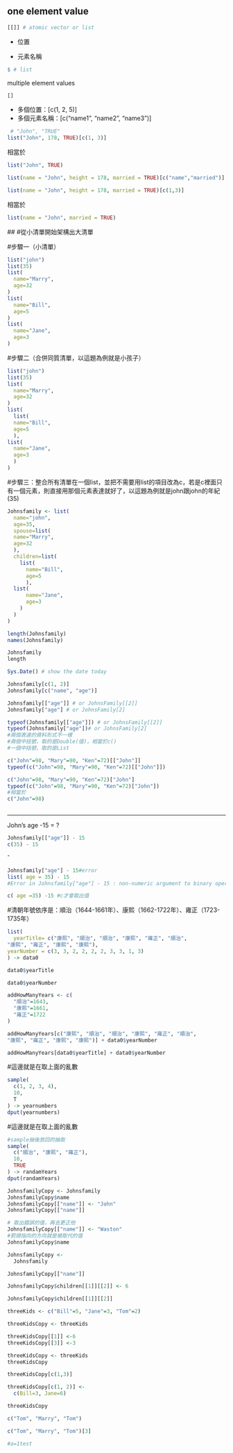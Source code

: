 
one element value
---
```r
[[]] # atomic vector or list
```

* 位置

* 元素名稱

```r
$ # list
```

multiple element values

```r
[]
```

 * 多個位置：[c(1, 2, 5)]
 * 多個元素名稱：[c("name1", "name2", "name3")]
 
 
 
```r
 # "John", "TRUE"
list("John", 178, TRUE)[c(1, 3)]
```
相當於
```r
list("John", TRUE)
```

 
 
```r
list(name = "John", height = 178, married = TRUE)[c("name","married")]
```
 
```r
list(name = "John", height = 178, married = TRUE)[c(1,3)]
```
 
 
 
 
 
 相當於
```r
list(name = "John", married = TRUE)
```
 
  ##
 #從小清單開始架構出大清單
 
 #步驟一（小清單）
```r
list("john")
list(35)
list(
  name="Marry",
  age=32
)
list(
  name="Bill",
  age=5
)
list(
  name="Jane",
  age=3
)
```
 
 #步驟二（合併同質清單，以這題為例就是小孩子）
```r
list("john")
list(35)
list(
  name="Marry",
  age=32
)
list(
  list(
  name="Bill",
  age=5
  ),
list(
  name="Jane",
  age=3
  )
)
```

#步驟三：整合所有清單在一個list，並把不需要用list的項目改為c，若是c裡面只有一個元素，則直接用那個元素表達就好了，以這題為例就是john跟john的年紀(35)
```r
Johnsfamily <- list(
  name="john",
  age=35,
  spouse=list(
  name="Marry",
  age=32
  ),
  children=list(
    list(
      name="Bill",
      age=5
      ),
  list(
      name="Jane",
      age=3
    )
  )
)
```
 
```r
length(Johnsfamily)
names(Johnsfamily)
```
```r
Johnsfamily
length
```

```r
Sys.Date() # show the date today
```
```r
Johnsfamily[c(1, 2)]
Johnsfamily[c("name", "age")]
```
```r
Johnsfamily[["age"]] # or JohnsFamily[[2]]
Johnsfamily["age"] # or JohnsFamily[2]

typeof(Johnsfamily[["age"]]) # or JohnsFamily[[2]]
typeof(Johnsfamily["age"])# or JohnsFamily[2]
#兩個表達的資料形式不一樣
#兩個中括號，取的是Double(值)，相當於c()
#一個中括號，取的是List
```


```r
c("John"=98, "Mary"=90, "Ken"=72)[["John"]]
typeof(c("John"=98, "Mary"=90, "Ken"=72)[["John"]])

c("John"=98, "Mary"=90, "Ken"=72)["John"]
typeof(c("John"=98, "Mary"=90, "Ken"=72)["John"])
#相當於
c("John"=98)
  
```

***
John's age -15 = ?
```r
Johnsfamily[["age"]] - 15
c(35) - 15
```
ˆ
```r
Johnsfamily["age"] - 15#error
list( age = 35) - 15
#Error in Johnsfamily["age"] - 15 : non-numeric argument to binary operator
```
```r
c( age =35) -15 #c才會取出值
```


#清朝年號依序是：順治（1644-1661年）、康熙（1662-1722年）、雍正（1723-1735年）
```r
list(
  yearTitle= c("康熙", "順治", "順治", "康熙", "雍正", "順治", 
"康熙", "雍正", "康熙", "康熙"),
yearNumber = c(3, 3, 2, 2, 2, 2, 3, 3, 1, 3) 
) -> data0
```

```r
data0$yearTitle

data0$yearNumber
```

```r
addHowManyYears <- c(
  "順治"=1643,
  "康熙"=1661,
  "雍正"=1722
)
```

```r
addHowManyYears[c("康熙", "順治", "順治", "康熙", "雍正", "順治", 
"康熙", "雍正", "康熙", "康熙")] + data0$yearNumber

addHowManyYears[data0$yearTitle] + data0$yearNumber
```


#這邊就是在取上面的亂數
```r
sample(
  c(1, 2, 3, 4),
  10,
  T
) -> yearnumbers
dput(yearnumbers)
```

#這邊就是在取上面的亂數   
```r
#sample抽後放回的抽取
sample(
  c("順治", "康熙", "雍正"),
  10,
  TRUE
) -> randamYears
dput(randamYears)
```


```r
JohnsfamilyCopy <- Johnsfamily
JohnsfamilyCopy$name
JohnsfamilyCopy[["name"]] <- "John"
JohnsfamilyCopy[["name"]]
```

```r
# 取出錯誤的值，再去更正他
JohnsfamilyCopy[["name"]] <- "Waston"
#箭頭指向的方向就是被取代的值
JohnsfamilyCopy$name
```

```r
JohnsfamilyCopy <-
  Johnsfamily
```

```r
JohnsfamilyCopy[["name"]]
```
```r
JohnsfamilyCopy$children[[1]][[2]] <- 6
```
```r
JohnsfamilyCopy$children[[1]][[2]]
```
```r
threeKids <- c("Bill"=5, "Jane"=3, "Tom"=2)
```
```r
threeKidsCopy <- threeKids
```
```r
threeKidsCopy[[1]] <-6
threeKidsCopy[[3]] <-3
```
```r
threeKidsCopy <- threeKids
threeKidsCopy
```

```r
threeKidsCopy[c(1,3)]
```


```r
threeKidsCopy[c(1, 2)] <- 
  c(Bill=3, Jane=6)
```
```r
threeKidsCopy

```


```r
c("Tom", "Marry", "Tom")
```
```r
c("Tom", "Marry", "Tom")[3]
```

```r
#a=1test
```
 
 
 